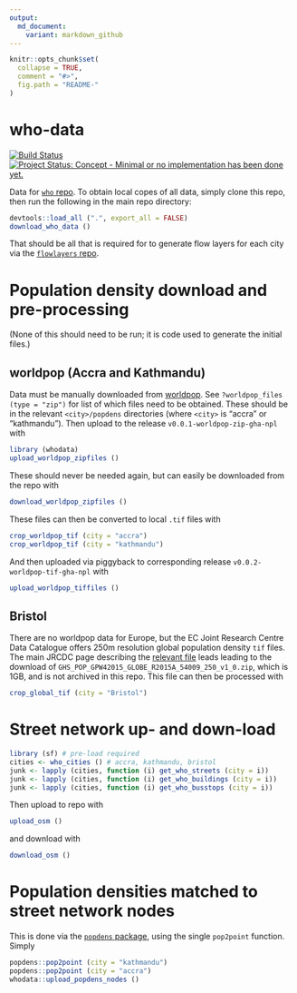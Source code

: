 ```yaml
---
output:
  md_document:
    variant: markdown_github
---
```


<!-- README.md is generated from README.Rmd. Please edit that file -->

```r
knitr::opts_chunk$set(
  collapse = TRUE,
  comment = "#>",
  fig.path = "README-"
)
```

# who-data


[![Build Status](https://travis-ci.org/ATFutures/who-data.svg)](https://travis-ci.org/ATFutures/who-data) 
[![Project Status: Concept - Minimal or no implementation has been done yet.](http://www.repostatus.org/badges/0.1.0/concept.svg)](http://www.repostatus.org/#concept)

Data for [`who` repo](https://github.com/ATFutures/who). To obtain local copes
of all data, simply clone this repo, then run the following in the main repo
directory:
```r
devtools::load_all (".", export_all = FALSE)
download_who_data ()
```
That should be all that is required for to generate flow layers for each city
via the [`flowlayers` repo](https:github.com/ATFutures/flowlayers).


# Population density download and pre-processing

(None of this should need to be run; it is code used to generate the initial
files.)

## worldpop (Accra and Kathmandu)

Data must be manually downloaded from [worldpop](http://www.worldpop.org.uk/).
See `?worldpop_files (type = "zip")` for list of which files need to be
obtained. These should be in the relevant `<city>/popdens` directories (where
`<city>` is "accra" or "kathmandu").  Then upload to the release
`v0.0.1-worldpop-zip-gha-npl` with
```r
library (whodata)
upload_worldpop_zipfiles ()
```

These should never be needed again, but can easily be downloaded from the repo
with
```r
download_worldpop_zipfiles ()
```

These files can then be converted to local `.tif` files with
```r
crop_worldpop_tif (city = "accra")
crop_worldpop_tif (city = "kathmandu")
```
And then uploaded via piggyback to corresponding release
`v0.0.2-worldpop-tif-gha-npl` with
```r
upload_worldpop_tiffiles ()
```

## Bristol

There are no worldpop data for Europe, but the EC Joint Research Centre Data
Catalogue offers 250m resolution global population density `tif` files.  The
main JRCDC page describing the [relevant
file](http://data.jrc.ec.europa.eu/dataset/jrc-ghsl-ghs_pop_gpw4_globe_r2015a)
leads leading to the download of
`GHS_POP_GPW42015_GLOBE_R2015A_54009_250_v1_0.zip`, which is 1GB, and is not
archived in this repo. This file can then be processed with
```r
crop_global_tif (city = "Bristol")
```

# Street network up- and down-load

```r
library (sf) # pre-load required
cities <- who_cities () # accra, kathmandu, bristol
junk <- lapply (cities, function (i) get_who_streets (city = i))
junk <- lapply (cities, function (i) get_who_buildings (city = i))
junk <- lapply (cities, function (i) get_who_busstops (city = i))
```
Then upload to repo with
```r
upload_osm ()
```
and download with
```r
download_osm ()
```

# Population densities matched to street network nodes

This is done via the [`popdens` package](https://github.com/ATFutures/popdens),
using the single `pop2point` function. Simply
```r
popdens::pop2point (city = "kathmandu")
popdens::pop2point (city = "accra")
whodata::upload_popdens_nodes ()
```
